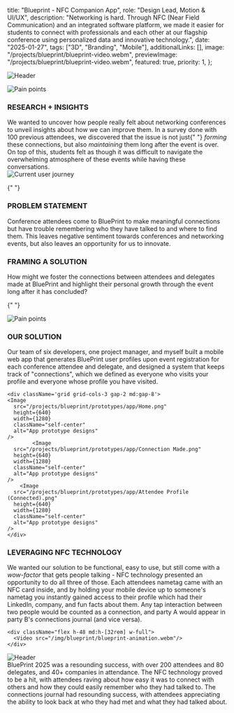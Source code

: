 
  title: "Blueprint - NFC Companion App",
  role: "Design Lead, Motion & UI/UX",
  description:
    "Networking is hard. Through NFC (Near Field Communication) and an integrated software platform, we made it easier for students to connect with professionals and each other at our flagship conference using personalized data and innovative technology.",
  date: "2025-01-27",
  tags: ["3D", "Branding", "Mobile"],
  additionalLinks: [],
  image: "/projects/blueprint/blueprint-video.webm",
  previewImage: "/projects/blueprint/blueprint-video.webm",
  featured: true,
  priority: 1,
};

<div className="space-y-16 md:space-y-24">

<SectionColumns
  h1="PROJECT OVERVIEW"
  h2="INNOVATION"
  body1="This project was spread across 3 months of intensive planning by
        developers and project managers. Our goal was to elevate the
        experience of attendees attending our event through a novel and
        innovative experience that you could not find anywhere else. We
        aimed to exceed the expectations set for us as a student-run
        organization by building a large-scale product that had real-world
        impact."
  body2="This project focused on creating a never-before-seen conference
        experience, giving each attendee a personalized account on a
        cloud-based web application that enabled quick and seamless
        networking. The web app features personalized profiles, venue maps,
        an achievement system, and a connection journal that allows
        attendees to track their journey throughout the event."
/>

<div className="-mx-6 lg:-mx-24 w-screen h-96 bg-clip-border">
  <Image
    src="/projects/blueprint/panel.webp"
    width={2000}
    height={500}
    className="self-center w-full h-full object-cover"
    alt="Header"
  />
</div>

<SectionColumns
  h1="BLUEPRINT - GETTING YOUR START"
  h2="SITUATION"
  body1="First introduced in 2017, BluePrint is UBC BizTech&apos;s flagship
      conference designed to empower students with the tools and connections
      they need to thrive in the tech industry. It is known as UBC&apos;s
      largest technology conference, boasting 200+ attendees and 80+ delegates,
      and attracting 40+ companies from the likes of Google, Tesla, and Meta
      annually. This year&apos;s theme revolved around “Getting Your Start”,
      where our goal was to help student&apos;s put their first step forward
      into the world of technology."
  body2="The question was: how do we innovate? Previous iterations of
      Blueprint had seen &quot;gamified&quot; networking, where attendees had
      been rewarded for scanning the QR codes of partners through points towards
      raffle prizes. However, we wanted to get rid of the superficiality of
      students only talking with delegates to gather more points. We also wanted
      to polish the networking experience by eliminating the common pain points
      associated with networking."
/>

<div className="bg-foreground/5 h-fit w-screen -mx-6 lg:-mx-24 py-16 px-6 md:px-24 space-y-16 md:space-y-24">
  <div className="grid grid-cols-1 md:grid-cols-2 gap-16">
    <Image
      src="/projects/blueprint/ux/pain-points.png"
      height={320}
      width={640}
      className="self-center invert hue-rotate-180 dark:invert-0 dark:hue-rotate-0"
      alt="Pain points"
    />
    <div className="flex flex-col gap-1 justify-center">
      <h3>RESEARCH + INSIGHTS</h3>
      <div className="text-xs font-light">
        We wanted to uncover how people really felt about networking conferences
        to unveil insights about how we can improve them. In a survey done with
        100 previous attendees, we discovered that the issue is not just{" "}
        <i> forming </i> these connections, but also <i> maintaining </i> them
        long after the event is over. On top of this, students felt as though it
        was difficult to navigate the overwhelming atmosphere of these events
        while having these conversations.
      </div>
    </div>
  </div>
  <Image
    src="/projects/blueprint/ux/current-user-journey.png"
    height={640}
    width={1280}
    className="self-center invert hue-rotate-180 dark:invert-0 dark:hue-rotate-0"
    alt="Current user journey"
  />
</div>

{" "}

<div className="grid grid-cols-1 md:grid-cols-2 gap-8">
  <div className="flex flex-col text-md font-regular gap-2 md:w-4/5">
    <h3 className='text-muted-foreground'>PROBLEM STATEMENT</h3>
    <div className="text-xl md:text-2xl font-medium tracking-tight">
      Conference attendees come to BluePrint to make meaningful connections but
      have trouble remembering who they have talked to and where to find them.
      This leaves negative sentiment towards conferences and networking events,
      but also leaves an opportunity for us to innovate.
    </div>
  </div>
  <div className="flex flex-col text-md font-regular gap-2 md:w-4/5">
    <h3 className='text-muted-foreground'>FRAMING A SOLUTION</h3>
    <div className="text-xl md:text-2xl font-medium tracking-tight">
      How might we foster the connections between attendees and delegates made
      at BluePrint and highlight their personal growth through the event long
      after it has concluded?
    </div>
  </div>
</div>

{" "}

<div className="bg-foreground/5 h-fit w-screen -mx-6 lg:-mx-24 py-16 px-6 md:px-24 space-y-16 md:space-y-24">
  <Image
    src="/projects/blueprint/ux/revised-user-journey.png"
    height={640}
    width={1280}
    className="self-center invert hue-rotate-180 dark:invert-0 dark:hue-rotate-0"
    alt="Pain points"
  />
</div>

  <div className="grid grid-cols-1 md:grid-cols-2 gap-8">
    <div className="flex flex-col text-md font-medium gap-1 w-3/4">
      <h3>OUR SOLUTION</h3>
      <div className="text-sm font-light">
        Our team of six developers, one project manager, and myself built a
        mobile web app that generates BluePrint user profiles upon event
        registration for each conference attendee and delegate, and designed
        a system that keeps track of &quot;connections&quot;, which we
        defined as everyone who visits your profile and everyone whose
        profile you have visited.
      </div>
    </div>

    <div className='grid grid-cols-3 gap-2 md:gap-8'>
    <Image
      src="/projects/blueprint/prototypes/app/Home.png"
      height={640}
      width={1280}
      className="self-center"
      alt="App prototype designs"
    />
            <Image
      src="/projects/blueprint/prototypes/app/Connection Made.png"
      height={640}
      width={1280}
      className="self-center"
      alt="App prototype designs"
    />
        <Image
      src="/projects/blueprint/prototypes/app/Attendee Profile (Connected).png"
      height={640}
      width={1280}
      className="self-center"
      alt="App prototype designs"
    />
    </div>

  </div>

  <div className="grid grid-cols-1 md:grid-cols-2 gap-8">
    <div className="flex flex-col text-md font-medium gap-1 w-3/4">
      <h3>LEVERAGING NFC TECHNOLOGY</h3>
      <div className="text-sm font-light">
        We wanted our solution to be functional, easy to use, but still come
        with a <i> wow-factor </i> that gets people talking - NFC technology
        presented an opportunity to do all three of those. Each attendees
        nametag came with an NFC card inside, and by holding your mobile
        device up to someone&apos;s nametag you instantly gained access to
        their profile which had their LinkedIn, company, and fun facts about
        them. Any tap interaction between two people would be counted as a
        connection, and party A would appear in party B&apos;s connections
        journal (and vice versa).
      </div>
    </div>

    <div className="flex h-48 md:h-[32rem] w-full">
      <Video src="/img/blueprint/blueprint-animation.webm"/>
    </div>

  </div>

<div className="-mx-6 lg:-mx-24 w-screen space-y-8 bg-clip-border">
  <ImageMarquee folder="projects/blueprint/prototypes/app" direction='right'/>
  <ImageMarquee folder="projects/blueprint/prototypes/wrapped" direction='left'/>
</div>

<div className="-mx-6 md:-mx-24 w-screen h-auto bg-clip-border">
  <Image
    src="/projects/blueprint/image-collage.webp"
    width={2000}
    height={1000}
    className="self-center w-full h-full object-cover"
    alt="Header"
  />
</div>

  <div className="tracking-tight text-md md:text-xl font-regular">
      BluePrint 2025 was a resounding success, with over 200 attendees and
      80 delegates, and 40+ companies in attendance. The NFC technology
      proved to be a hit, with attendees raving about how easy it was to
      connect with others and how they could easily remember who they had
      talked to. The connections journal had resounding success, with attendees
      appreciating the ability to look back at who they had met and what
      they had talked about.
  </div>
</div>
